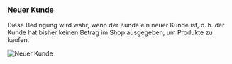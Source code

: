 ### Neuer Kunde

Diese Bedingung wird wahr, wenn der Kunde ein neuer Kunde ist, d. h. der Kunde hat bisher keinen Betrag im Shop ausgegeben, um Produkte zu kaufen.

<img
  src="/images/essentials/condition-sets/new-customer.webp"
  alt="Neuer Kunde"
/>
